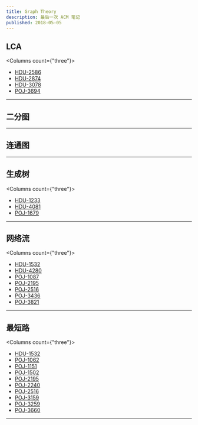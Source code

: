 ```yaml
---
title: Graph Theory
description: 最后一次 ACM 笔记
published: 2018-05-05
---
```




## LCA

<Columns count={"three"}>

  - [HDU-2586](http://acm.hdu.edu.cn/showproblem.php?pid=2586)
  - [HDU-2874](http://acm.hdu.edu.cn/showproblem.php?pid=2874)
  - [HDU-3078](http://acm.hdu.edu.cn/showproblem.php?pid=3078)
  - [POJ-3694](http://poj.org/problem?id=3694)

</Columns>

---

## 二分图

---

## 连通图

---

## 生成树

<Columns count={"three"}>

  - [HDU-1233](http://acm.hdu.edu.cn/showproblem.php?pid=1233)
  - [HDU-4081](http://acm.hdu.edu.cn/showproblem.php?pid=4081)
  - [POJ-1679](http://poj.org/problem?id=1679)

</Columns>


---

## 网络流

<Columns count={"three"}>

  - [HDU-1532](http://acm.hdu.edu.cn/showproblem.php?pid=1532)
  - [HDU-4280](http://acm.hdu.edu.cn/showproblem.php?pid=4280)
  - [POJ-1087](http://poj.org/problem?id=1087)
  - [POJ-2195](http://poj.org/problem?id=2195)
  - [POJ-2516](http://poj.org/problem?id=2516)
  - [POJ-3436](http://poj.org/problem?id=3436)
  - [POJ-3821](http://poj.org/problem?id=3821)

</Columns>

---

## 最短路

<Columns count={"three"}>

  - [HDU-1532](http://acm.hdu.edu.cn/showproblem.php?pid=1532)
  - [POJ-1062](http://poj.org/problem?id=1062)
  - [POJ-1151](http://poj.org/problem?id=1151)
  - [POJ-1502](http://poj.org/problem?id=1502)
  - [POJ-2195](http://poj.org/problem?id=2195)
  - [POJ-2240](http://poj.org/problem?id=2240)
  - [POJ-2516](http://poj.org/problem?id=2516)
  - [POJ-3159](http://poj.org/problem?id=3159)
  - [POJ-3259](http://poj.org/problem?id=3159)
  - [POJ-3660](http://poj.org/problem?id=3660)

</Columns>

---



